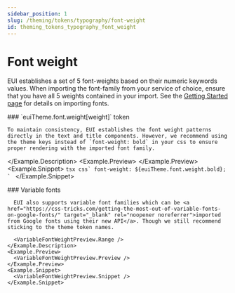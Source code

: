 ```yaml
---
sidebar_position: 1
slug: /theming/tokens/typography/font-weight
id: theming_tokens_typography_font_weight
---
```



# Font weight

EUI establishes a set of 5 font-weights based on their numeric keywords values. When importing the font-family from your service of choice, ensure that you have all 5 weights contained in your import. See the [Getting Started page](../../../../getting_started/setup.mdx) for details on importing fonts.


<Example>
  <Example.Description>
    ### `euiTheme.font.weight[weight]` <Badge color="hollow">token</Badge>

    To maintain consistency, EUI establishes the font weight patterns directly in the text and title components. However, we recommend using the theme keys instead of `font-weight: bold` in your css to ensure proper rendering with the imported font family.

  </Example.Description>
  <Example.Preview>
    <FontWeightPreview />
  </Example.Preview>
  <Example.Snippet>
    ```tsx
    css`
      font-weight: ${euiTheme.font.weight.bold};
    `
    ```
  </Example.Snippet>
</Example>

<EuiSpacer />


<FontWeightTable />

<EuiSpacer size="xl" />


<VariableFontWeightPreview>
  <Example>
    <Example.Description>
      ### Variable fonts

      EUI also supports variable font families which can be <a href="https://css-tricks.com/getting-the-most-out-of-variable-fonts-on-google-fonts/" target="_blank" rel="noopener noreferrer">imported from Google fonts using their new API</a>. Though we still recommend sticking to the theme token names.

      <VariableFontWeightPreview.Range />
    </Example.Description>
    <Example.Preview>
      <VariableFontWeightPreview.Preview />
    </Example.Preview>
    <Example.Snippet>
      <VariableFontWeightPreview.Snippet />
    </Example.Snippet>

  </Example>
</VariableFontWeightPreview>
